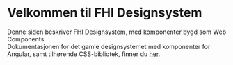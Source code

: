 
<Meta title="FHI Designsystem/Introduction" />

# Velkommen til FHI Designsystem

Denne siden beskriver FHI Designsystem, med komponenter bygd som Web Components.<br/>
Dokumentasjonen for det gamle designsystemet med komponenter for Angular, samt tilhørende CSS-bibliotek, finner du <a href="https://old.designsystem.fhi.no" target="_blank" rel="noopener" >her</a>.

